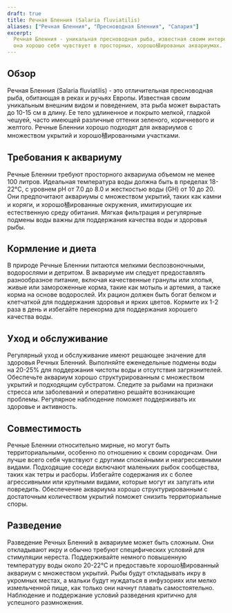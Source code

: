 ```yaml
---
draft: true
title: Речная Бленния (Salaria fluviatilis)
aliases: ["Речная Бленния", "Пресноводная Бленния", "Салария"]
excerpt:
  Речная Бленния - уникальная пресноводная рыба, известная своим интересным поведением и внешним видом. Родом из Европы,
  она хорошо себя чувствует в просторных, хорошо植ированых аквариумах.
---
```


## Обзор

Речная Бленния (Salaria fluviatilis) - это отличительная пресноводная рыба, обитающая в реках и ручьях Европы. Известная
своим уникальным внешним видом и поведением, эта рыба может вырастать до 10-15 см в длину. Ее тело удлиненное и покрыто
мелкой, гладкой чешуей, часто имеющей различные оттенки зеленого, коричневого и желтого. Речные Бленнии хорошо подходят
для аквариумов с множеством укрытий и хорошо植ированными участками.

## Требования к аквариуму

Речные Бленнии требуют просторного аквариума объемом не менее 100 литров. Идеальная температура воды должна быть в
пределах 18-22°C, с уровнем pH от 7.0 до 8.0 и жесткостью воды (GH) от 10 до 20. Они предпочитают аквариумы с множеством
укрытий, таких как камни и коряги, и хорошо植ированные окружения, имитирующие их естественную среду обитания. Мягкая
фильтрация и регулярные подмены воды важны для поддержания качества воды и здоровья рыбы.

## Кормление и диета

В природе Речные Бленнии питаются мелкими беспозвоночными, водорослями и детритом. В аквариуме им следует предоставлять
разнообразное питание, включая качественные гранулы или хлопья, живые или замороженные корма, такие как мотыль и
артемия, а также корма на основе водорослей. Их рацион должен быть богат белком и клетчаткой для поддержания здоровья и
ярких цветов. Кормите их 1-2 раза в день и избегайте перекорма для поддержания хорошего качества воды.

## Уход и обслуживание

Регулярный уход и обслуживание имеют решающее значение для здоровья Речных Бленний. Выполняйте еженедельные подмены воды
на 20-25% для поддержания чистоты воды и отсутствия загрязнителей. Обеспечьте аквариум хорошо структурированным с
множеством укрытий и подходящим субстратом. Следите за рыбами на признаки стресса или заболеваний и оперативно решайте
возникающие проблемы. Регулярное наблюдение поможет поддерживать их здоровье и активность.

## Совместимость

Речные Бленнии относительно мирные, но могут быть территориальными, особенно по отношению к своим сородичам. Они лучше
всего себя чувствуют с другими спокойными и неагрессивными видами. Подходящие соседи включают маленьких рыбок
сообщества, таких как тетры и расборы. Избегайте содержания их с более агрессивными или крупными видами, которые могут
их запугать или повредить. Обеспечение аквариума хорошо структурированным с достаточным количеством укрытий поможет
снизить территориальные споры.

## Разведение

Разведение Речных Бленний в аквариуме может быть сложным. Они откладывают икру и обычно требуют специфических условий
для стимуляции нереста. Поддерживайте немного повышенную температуру воды около 20-22°C и предоставьте хорошо植ированный
аквариум с множеством укрытий. Рыбы будут откладывать икру в укромных местах, а мальки будут нуждаться в инфузориях или
мелко измельченной пище, как только они начнут плавать самостоятельно. Наблюдение и поддержание условий разведения
критично для успешного размножения.
